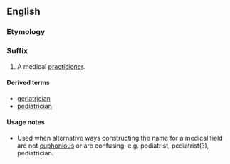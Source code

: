 ==English==

===Etymology===
{{suffix|-iatric|ian}}

===Suffix===
{{infl|en|suffix|cat=suffixes}}

# A medical [[practicioner]].

====Derived terms====
*[[geriatrician]]
*[[pediatrician]]

====Usage notes====
*Used when alternative ways constructing the name for a medical field are not [[euphonious]] or are confusing, e.g. podiatrist, pediatrist(?), pediatrician.